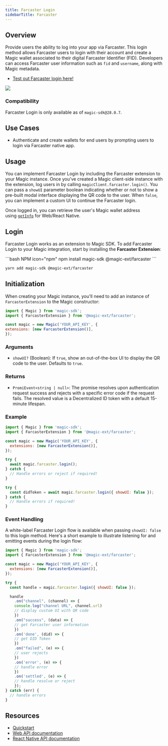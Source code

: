 ```yaml
---
title: Farcaster Login
sidebarTitle: Farcaster
---
```


## Overview

Provide users the ability to log into your app via Farcaster. This login method allows Farcaster users to login with their account and create a Magic wallet associated to their digital Farcaster Identifier (FID). Developers can access Farcaster user information such as `fid` and `username`, along with Magic metadata.

- [⁠Test out Farcaster login here!](https://farcaster-example.vercel.app/magic-sdk)

<Frame>
  <img src="/images/magic-swif.png" />
</Frame>

### Compatibility

<Note>Farcaster Login is only available as of `magic-sdk@28.0.7`.</Note>

## Use Cases

- Authenticate and create wallets for end users by prompting users to login via Farcaster native app.

## Usage

You can implement Farcaster Login by including the Farcaster extension to your Magic instance. Once you've created a Magic client-side instance with the extension, log users in by calling `magicClient.farcaster.login()`. You can pass a `showUI` parameter boolean indicating whether or not to show a pre-built modal interface displaying the QR code to the user. When `false`, you can implement a custom UI to continue the Farcaster login.

Once logged in, you can retrieve the user's Magic wallet address using [`getInfo`](/docs/embedded-wallet/api/client-side-sdks/javascript#getinfo) for Web/React Native.

## Login

Farcaster Login works as an extension to Magic SDK. To add Farcaster Login to your Magic integration, start by installing the **Farcaster Extension**:

<CodeGroup>
```bash NPM icon="npm"
npm install magic-sdk @magic-ext/farcaster
```

```bash Yarn icon="yarn"
yarn add magic-sdk @magic-ext/farcaster
```
</CodeGroup>

## Initialization

When creating your Magic instance, you'll need to add an instance of `FarcasterExtension` to the Magic constructor:

```javascript JavaScript icon="square-js"
import { Magic } from 'magic-sdk';
import { FarcasterExtension } from '@magic-ext/farcaster';

const magic = new Magic('YOUR_API_KEY', {
extensions: [new FarcasterExtension()],
});

```


### Arguments

* `showUI?` (Boolean): If `true`, show an out-of-the-box UI to display the QR code to the user. Defaults to `true`.

### Returns

* `PromiEvent<string | null>`: The promise resolves upon authentication request success and rejects with a specific error code if the request fails. The resolved value is a Decentralized ID token with a default 15-minute lifespan.

### Example

```javascript JavaScript icon="square-js"
import { Magic } from 'magic-sdk';
import { FarcasterExtension } from '@magic-ext/farcaster';

const magic = new Magic('YOUR_API_KEY', {
  extensions: [new FarcasterExtension()],
});

try {
  await magic.farcaster.login();
} catch {
  // Handle errors or reject if required!
}

try {
  const didToken = await magic.farcaster.login({ showUI: false });
} catch {
  // Handle errors if required!
}
```

### Event Handling

A white-label Farcaster Login flow is available when passing `showUI: false` to this login method. Here's a short example to illustrate listening for and emitting events during the login flow:

```javascript JavaScript icon="square-js"
import { Magic } from 'magic-sdk';
import { FarcasterExtension } from '@magic-ext/farcaster';

const magic = new Magic('YOUR_API_KEY', {
  extensions: [new FarcasterExtension()],
});

try {
  const handle = magic.farcaster.login({ showUI: false });

  handle
    .on("channel", (channel) => {
    console.log("channel URL", channel.url)
    // display custom UI with QR code
    })
    .on("success", (data) => {
    // get Farcaster user information
    })
    .on('done', (did) => {
    // get DID Token
    })
    .on("failed", (e) => {
    // user rejects
    })
    .on('error', (e) => {
    // handle error
    })
    .on('settled', (e) => {
    // handle resolve or reject
    });
} catch (err) {
  // handle errors
}
```

## Resources

- [Quickstart](/docs/embedded-wallet/quickstart/overview)
- [Web API documentation](/docs/embedded-wallet/api/client-side-sdks/javascript#loginwithemailotp)
- [React Native API documentation](/docs/embedded-wallet/api/client-side-sdks/react-native#loginwithemailotp)
